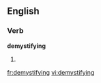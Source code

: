 ==English==

===Verb===
'''demystifying'''

# {{present participle of|[[demystify]]}}

[[fr:demystifying]]
[[vi:demystifying]]